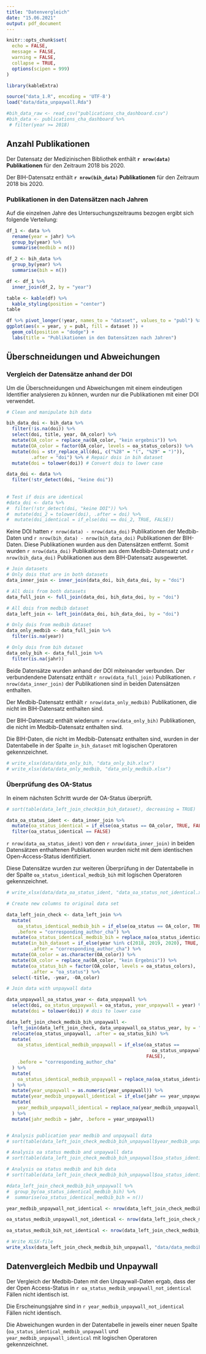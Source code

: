 ```yaml
---
title: "Datenvergleich"
date: "15.06.2021"
output: pdf_document
---
```


```r
knitr::opts_chunk$set(
  echo = FALSE,
  message = FALSE,
  warning = FALSE,
  collapse = TRUE,
  options(scipen = 999)
)

library(kableExtra)

source("data_1.R", encoding = 'UTF-8')
load("data/data_unpaywall.Rda")
```

```r
#bih_data_raw <- read_csv("publications_cha_dashboard.csv")
#bih_data <- publications_cha_dashboard %>%
 # filter(year >= 2018)
```

## Anzahl Publikationen

Der Datensatz der Medizinischen Bibliothek enthält **`r nrow(data)` Publikationen** für den Zeitraum 2018 bis 2020. 

Der BIH-Datensatz enthält **`r nrow(bih_data)` Publikationen** für den Zeitraum 2018 bis 2020.

### Publikationen in den Datensätzen nach Jahren
Auf die einzelnen Jahre des Untersuchungszeitraums bezogen ergibt sich folgende Verteilung:

```r
df_1 <- data %>%
  rename(year = jahr) %>%
  group_by(year) %>%
  summarise(medbib = n())

df_2 <- bih_data %>%
  group_by(year) %>%
  summarise(bih = n())

df <- df_1 %>%
  inner_join(df_2, by = "year")
```

```r
table <- kable(df) %>%
  kable_styling(position = "center")
table
```

```r
df %>% pivot_longer(!year, names_to = "dataset", values_to = "publ") %>%
ggplot(aes(x = year, y = publ, fill = dataset )) +
  geom_col(position = "dodge") +
  labs(title = "Publikationen in den Datensätzen nach Jahren")
```

## Überschneidungen und Abweichungen
### Vergleich der Datensätze anhand der DOI

Um die Überschneidungen und Abweichungen mit einem eindeutigen Identifier analysieren zu können, wurden nur die Publikationen mit einer DOI verwendet.

```r
# Clean and manipulate bih data

bih_data_doi <- bih_data %>%
  filter(!is.na(doi)) %>%
  select(doi, title, year, OA_color) %>%
  mutate(OA_color = replace_na(OA_color, "kein ergebnis")) %>%
  mutate(OA_color = factor(OA_color, levels = oa_status_colors)) %>%
  mutate(doi = str_replace_all(doi, c("%28" = "(", "%29" = ")")),
         .after = "doi") %>% # Repair dois in bih dataset
  mutate(doi = tolower(doi)) # Convert dois to lower case

data_doi <- data %>% 
  filter(!str_detect(doi, "keine doi"))
  
  
# Test if dois are identical  
#data_doi <- data %>% 
#  filter(!str_detect(doi, "keine DOI")) %>%  
#  mutate(doi_2 = tolower(doi), .after = doi) %>%
#  mutate(doi_identical = if_else(doi == doi_2, TRUE, FALSE))

```


Keine DOI hatten `r nrow(data) - nrow(data_doi)` Publikationen der Medbib-Daten und `r nrow(bih_data) - nrow(bih_data_doi)` Publikationen der BIH-Daten. Diese Publikationen wurden aus den Datensätzen entfernt. Somit wurden `r nrow(data_doi)` Publikationen aus dem Medbib-Datensatz und `r nrow(bih_data_doi)` Publikationen aus dem BIH-Datensatz ausgewertet.


```r
# Join datasets
# Only dois that are in both datasets
data_inner_join <- inner_join(data_doi, bih_data_doi, by = "doi")

# All dois from both datasets
data_full_join <- full_join(data_doi, bih_data_doi, by = "doi")

# All dois from medbib dataset
data_left_join <- left_join(data_doi, bih_data_doi, by = "doi")

# Only dois from medbib dataset
data_only_medbib <- data_full_join %>%
  filter(is.na(year))

# Only dois from bih dataset
data_only_bih <- data_full_join %>%
  filter(is.na(jahr))
```

Beide Datensätze wurden anhand der DOI miteinander verbunden. Der verbundendene Datensatz enthält `r nrow(data_full_join)` Publikationen. `r nrow(data_inner_join)` der Publikationen sind in beiden Datensätzen enthalten.

Der Medbib-Datensatz enthält `r nrow(data_only_medbib)` Publikationen, die nicht im BIH-Datensatz enthalten sind.

Der BIH-Datensatz enthält wiederum `r nrow(data_only_bih)` Publikationen, die nicht im Medbib-Datensatz enthalten sind. 

Die BIH-Daten, die nicht im Medbib-Datensatz enthalten sind, wurden in der Datentabelle in der Spalte `in_bih_dataset` mit logischen Operatoren gekennzeichnet.

```r
# write_xlsx(data/data_only_bih, "data_only_bih.xlsx")
# write_xlsx(data/data_only_medbib, "data_only_medbib.xlsx")
```

### Überprüfung des OA-Status

In einem nächsten Schritt wurde der OA-Status überprüft.

```r
# sort(table(data_left_join_check$in_bih_dataset), decreasing = TRUE)

data_oa_status_ident <- data_inner_join %>%
  mutate(oa_status_identical = if_else(oa_status == OA_color, TRUE, FALSE)) %>%
  filter(oa_status_identical == FALSE)
```

`r nrow(data_oa_status_ident)` von den `r nrow(data_inner_join)` in beiden Datensätzen enthaltenen Publikationen wurden nicht mit dem identischen Open-Access-Status identifiziert.

Diese Datensätze wurden zur weiteren Überprüfung in der Datentabelle in der Spalte `oa_status_identical_medbib_bih` mit logischen Operatoren gekennzeichnet.

```r
# write_xlsx(data/data_oa_status_ident, "data_oa_status_not_identical.xlsx")
```


```r
# Create new columns to original data set

data_left_join_check <- data_left_join %>%
  mutate(
    oa_status_identical_medbib_bih = if_else(oa_status == OA_color, TRUE, FALSE),
    .before = "corresponding_author_cha") %>%
  mutate(oa_status_identical_medbib_bih = replace_na(oa_status_identical_medbib_bih, "kein Ergebnis")) %>%
  mutate(in_bih_dataset = if_else(year %in% c(2018, 2019, 2020), TRUE, FALSE),
         .after = "corresponding_author_cha") %>%
  mutate(OA_color = as.character(OA_color)) %>%
  mutate(OA_color = replace_na(OA_color, "kein Ergebnis")) %>%
  mutate(oa_status_bih = factor(OA_color, levels = oa_status_colors),
         .after = "oa_status") %>%
  select(-title, -year, -OA_color)
```


```r
# Join data with unpaywall data

data_unpaywall_oa_status_year <- data_unpaywall %>%
  select(doi, oa_status_unpaywall = oa_status, year_unpaywall = year) %>%
  mutate(doi = tolower(doi)) # dois to lower case

data_left_join_check_medbib_bih_unpaywall <-
  left_join(data_left_join_check, data_unpaywall_oa_status_year, by = "doi") %>%
  relocate(oa_status_unpaywall, .after = oa_status_bih) %>%
  mutate(
    oa_status_identical_medbib_unpaywall = if_else(oa_status ==
                                                     oa_status_unpaywall, TRUE,
                                                   FALSE),
    .before = "corresponding_author_cha"
  ) %>%
  mutate(
    oa_status_identical_medbib_unpaywall = replace_na(oa_status_identical_medbib_unpaywall, "kein Ergebnis")
  ) %>%
  mutate(year_unpaywall = as.numeric(year_unpaywall)) %>%
  mutate(year_medbib_unpaywall_identical = if_else(jahr == year_unpaywall, TRUE, FALSE)) %>%
  mutate(
    year_medbib_unpaywall_identical = replace_na(year_medbib_unpaywall_identical, "kein Ergebnis")
  ) %>%
  mutate(jahr_medbib = jahr, .before = year_unpaywall)


# Analysis publication year medbib and unpaywall data
# sort(table(data_left_join_check_medbib_bih_unpaywall$year_medbib_unpaywall_identical), decreasing = TRUE)

# Analysis oa status medbib and unpaywall data
# sort(table(data_left_join_check_medbib_bih_unpaywall$oa_status_identical_medbib_unpaywall), decreasing = TRUE)

# Analysis oa status medbib and bih data
# sort(table(data_left_join_check_medbib_bih_unpaywall$oa_status_identical_medbib_bih), decreasing = TRUE)

#data_left_join_check_medbib_bih_unpaywall %>%
#  group_by(oa_status_identical_medbib_bih) %>%
#  summarise(oa_status_identical_medbib_bih = n())

year_medbib_unpaywall_not_identical <- nrow(data_left_join_check_medbib_bih_unpaywall %>% filter(year_medbib_unpaywall_identical == FALSE))

oa_status_medbib_unpaywall_not_identical <- nrow(data_left_join_check_medbib_bih_unpaywall %>% filter(oa_status_identical_medbib_unpaywall == FALSE))

oa_status_medbib_bih_not_identical <- nrow(data_left_join_check_medbib_bih_unpaywall %>% filter(oa_status_identical_medbib_bih == FALSE))
```

```r
# Write XLSX-file
write_xlsx(data_left_join_check_medbib_bih_unpaywall, "data/data_medbib_bih_unpaywall_check.xlsx")
```

## Datenvergleich Medbib und Unpaywall

Der Vergleich der Medbib-Daten mit den Unpaywall-Daten ergab, dass der der Open Access-Status in `r oa_status_medbib_unpaywall_not_identical` Fällen nicht identisch ist.

Die Erscheinungsjahre sind in `r year_medbib_unpaywall_not_identical` Fällen nicht identisch. 

Die Abweichungen wurden in der Datentabelle in jeweils einer neuen Spalte (`oa_status_identical_medbib_unpaywall` und `year_medbib_unpaywall_identical` mit logischen Operatoren gekennzeichnet.
